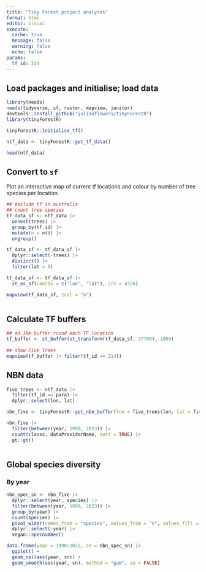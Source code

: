 ```yaml
---
title: "Tiny Forest project analyses"
format: html
editor: visual
execute: 
  cache: true
  message: false
  warning: false
  echo: false
params:
  tf_id: 214
---
```


## Load packages and initialise; load data

```r

library(needs)
needs(tidyverse, sf, raster, mapview, janitor)
devtools::install_github("julianflowers/tinyForestR")
library(tinyForestR)

tinyForestR::initialise_tf()

ntf_data <- tinyForestR::get_tf_data()

head(ntf_data)

```

## Convert to `sf`

Plot an interactive map of current tf locations and colour by number of tree species per location.

```r

## exclude tf in australia
## count tree species
tf_data_sf <- ntf_data |>
  unnest(trees) |> 
  group_by(tf_id) |>
  mutate(n = n()) |>
  ungroup()

tf_data_sf <- tf_data_sf |>
  dplyr::select(-trees) |>
  distinct() |>
  filter(lat > 0) 

tf_data_sf <- tf_data_sf |>
  st_as_sf(coords = c("lon", "lat"), crs = 4326)

mapview(tf_data_sf, zcol = "n")



```

## Calculate TF buffers

```r
## ad 1km buffer round each TF location
tf_buffer <- st_buffer(st_transform(tf_data_sf, 27700), 1000)
  
## show Five Trees
mapview(tf_buffer |> filter(tf_id == 214))


```

## NBN data

```r

five_trees <- ntf_data |>
  filter(tf_id == para) |>
  dplyr::select(lon, lat)

nbn_five <- tinyForestR::get_nbn_buffer(lon = five_trees$lon, lat = five_trees$lat, radius = 1) |> mutate(tf_id = five_trees$tf_id)

nbn_five |>
  filter(between(year, 1990, 2023)) |>
  count(classs, dataProviderName, sort = TRUE) |>
  gt::gt()



```

## Global species diversity

### By year

```r


nbn_spec_sn <- nbn_five |>
  dplyr::select(year, species) |>
  filter(between(year, 1990, 2023)) |>
  group_by(year) |>
  count(species) |>
  pivot_wider(names_from = "species", values_from = "n", values_fill = 0) |>
  dplyr::select(-year) |>
  vegan::specnumber()

data.frame(year = 1990:2022, sn = nbn_spec_sn) |>
  ggplot() +
  geom_col(aes(year, sn)) +
  geom_smooth(aes(year, sn), method = "gam", se = FALSE)


```
